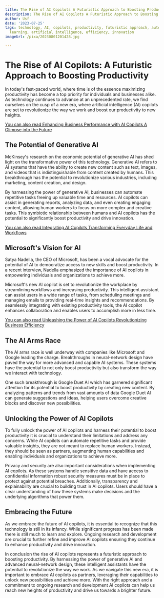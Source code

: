 ```yaml
---
title: The Rise of AI Copilots A Futuristic Approach to Boosting Productivity
description: The Rise of AI Copilots A Futuristic Approach to Boosting Productivity
author: Usf
date: '2023-07-25'
tags: technology, AI, copilots, productivity, futuristic approach, automation, machine
  learning, artificial intelligence, efficiency, innovation
imageUrl: /pixa/20230801201428.jpg

---
```

# The Rise of AI Copilots: A Futuristic Approach to Boosting Productivity

In today's  fast-paced world, where time is of the essence maximizing productivity has become a top priority for individuals and  businesses alike. As technology continues to advance at an unprecedented rate, we find ourselves on the cusp of a  new  era, where artificial intelligence (AI) copilots are set  to revolutionize the way we work and boost our productivity to new heights.

[You can also read Enhancing Business Performance with  AI  Copilots A Glimpse into the Future](Enhancing%20Business%20Performance%20with%20AI%20Copilots%20A%20Glimpse%20into%20the%20Future)


## The Potential of Generative AI

McKinsey's research on the economic potential of generative AI has shed light on the transformative  power  of this  technology. Generative AI refers to AI systems  that have the ability to create new content such as text, images, and videos that is indistinguishable from content  created by  humans.  This  breakthrough has the potential to revolutionize various industries, including marketing, content creation, and design.

By harnessing the  power of generative AI, businesses can automate  repetitive tasks freeing up valuable  time and resources. AI copilots can assist in generating reports,  analyzing data, and even  creating engaging content, allowing human workers to focus on more complex and creative tasks. This symbiotic relationship between humans and AI copilots has the potential to significantly boost productivity and drive innovation.

[You can also read Integrating AI Copilots Transforming Everyday Life  and Workflows](Integrating%20AI%20Copilots%20Transforming%20Everyday%20Life%20and%20Workflows)


## Microsoft's Vision for AI

Satya Nadella, the CEO of Microsoft, has been a vocal advocate for the potential of AI to democratize access  to new skills and boost productivity. In a recent interview, Nadella  emphasized the importance of AI copilots in  empowering individuals  and organizations to achieve more.

Microsoft's new AI copilot is  set to revolutionize the workplace by streamlining workflows and increasing productivity. This intelligent assistant can assist users in a wide range of tasks, from scheduling meetings  and managing emails to providing  real-time insights  and recommendations. By seamlessly integrating with existing  productivity tools,  the AI copilot enhances collaboration and enables users to accomplish  more in less time.

[You can also read Unleashing the  Power of AI Copilots Revolutionizing Business Efficiency](Unleashing%20the%20Power%20of%20AI%20Copilots%20Revolutionizing%20Business%20Efficiency)


## The AI Arms Race

The AI  arms race is well underway  with companies like Microsoft and Google leading the charge. Breakthroughs in  neural-network design have paved the way  for  more advanced and capable AI systems. These systems have the potential to not only boost productivity but also  transform  the way we interact with technology.

One such breakthrough is Google Duet AI which  has  garnered significant attention for its potential to  boost productivity by creating  new  content. By analyzing patterns and trends from vast amounts of data Google  Duet AI can generate suggestions and ideas, helping users overcome creative blocks and discover new possibilities.

## Unlocking the Power of AI Copilots

To fully unlock the power of AI copilots and harness their potential to boost productivity it is  crucial to understand their limitations  and address any concerns. While  AI copilots can automate repetitive tasks and provide valuable insights, they are not meant to replace human workers. Instead, they should be seen as partners, augmenting human capabilities and enabling individuals and organizations to achieve more.

Privacy and security  are also  important considerations when implementing AI copilots. As these systems handle sensitive data and have access to confidential information  robust security measures must be in place to protect against potential breaches. Additionally, transparency and explainability are crucial to building trust in AI copilots. Users should have a clear understanding of how these systems make decisions and the underlying  algorithms that power them.

## Embracing the Future

As we embrace  the future  of AI copilots, it is essential to recognize that this technology is  still in its infancy. While  significant progress has been made  there is still much to learn and explore. Ongoing  research and  development are crucial to further refine and improve AI copilots ensuring they continue to enhance productivity  and drive innovation.

In conclusion the rise of AI copilots represents a futuristic approach to boosting  productivity. By harnessing  the power of generative AI  and  advanced neural-network design, these intelligent assistants have the potential to revolutionize  the way we work. As we navigate this  new era, it is important to embrace AI copilots  as partners,  leveraging their capabilities to unlock new possibilities and achieve more. With the right approach and  a commitment to ongoing  research and development AI  copilots can help us reach new heights of productivity and drive us towards a brighter future.